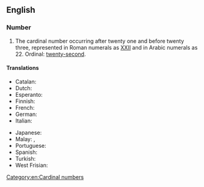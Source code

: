 ==English==

===Number===
{{head|en|numeral}}

# The cardinal number occurring after twenty one and before twenty three, represented in Roman numerals as [[XXII]] and in Arabic numerals as 22.  Ordinal: [[twenty-second]].

====Translations====
{{trans-top|22}}
* Catalan: {{t|ca|vint-i-dos}}
* Dutch: {{t+|nl|tweeëntwintig|f}}
* Esperanto: {{t-|eo|dudek du}}
* Finnish: {{t-|fi|kaksikymmentäkaksi}}
* French: {{t|fr|vingt deux|m}}
* German: {{t+|de|zweiundzwanzig|f}}
* Italian: {{t+|it|ventidue}}
{{trans-mid}}
* Japanese: {{t|ja|にじゅうに|sc=Jpan}}
* Malay: {{t-|ms|dua puluh dua}}, {{t-|ms|dua likur}}
* Portuguese: {{t|pt|vinte e dois}}
* Spanish: {{t+|es|veintidós}}
* Turkish: {{t+|tr|yirmi iki}}
* West Frisian: {{t|fy|twaentweintich}}
{{trans-bottom}}

[[Category:en:Cardinal numbers]]
